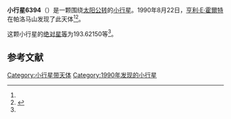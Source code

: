 {{Infobox planet
| bgcolour = #FFFFC0
| name = 6394
| symbol = 
| image = 
| caption = 
| discovery = yes
| discovery_ref = 
| discoverer = [[亨利·E·霍爾特|亨利·E·霍爾特]]
| discovery_site = [[帕洛马山|帕洛马山]] 
| discovered = 1990年8月22日
| designations = yes
| mp_name = 
| named_after = 
| alt_names = 
| mp_category = [[主带内小行星|主带内小行星]]
| orbit_ref = <ref name="a">[http://ssd.jpl.nasa.gov/sbdb.cgi?sstr=6394 6394] {{Wayback|url=http://ssd.jpl.nasa.gov/sbdb.cgi?sstr=6394 |date=20110610034616 }}，小行星數據庫瀏覽器（JPL Small-Body Database Browser）－[[美国国家航空航天局|美国国家航空航天局]]喷气推进实验室</ref>
| epoch = 2456400.5 (2013年4月18日更新)
| aphelion = {{convert|2.1187738|AU|km|3|abbr=on|lk=out}}
| perihelion = {{convert|1.7579958|AU|km|3|abbr=on}}
| semimajor = {{convert|1.9383848|AU|km|3|abbr=on}}
| eccentricity = 0.0930615
| period = 985.7310232 [[日|日]]<br />2.7[[儒略年|儒略年]]
| avg_speed = 
| inclination = 22.81958
| asc_node = 161.71194
| mean_anomaly = 
| arg_peri = 193.62150
| satellites = 
| physical_characteristics = yes
| dimensions = 
| mass = 
| density = 
| surface_grav = 
| escape_velocity = 
| sidereal_day = 
| axial_tilt = 
| pole_ecliptic_lat = 
| pole_ecliptic_lon = 
| albedo = 
| temperatures= 
| temp_name1 = 
| mean_temp_1 = 
| max_temp_1 = 
| temp_name2 = 
| max_temp_2 = 
| spectral_type = 
| abs_magnitude = 193.62150
}}

'''小行星6394'''（{{lang-en|6394}}）是一颗围绕[[太阳|太阳]][[公转|公转]]的[[小行星|小行星]]。1990年8月22日，[[亨利·E·霍爾特|亨利·E·霍爾特]]在帕洛马山发现了此天体<ref name="a" /><ref>{{cite news|title=小行星列表|url=http://cfa-www.harvard.edu/iau/lists/NumberedMPs.txt|accessdate=2013-07-08|newspaper=哈佛大学|archive-date=2008-05-17|archive-url=https://web.archive.org/web/20080517010638/http://cfa-www.harvard.edu/iau/lists/NumberedMPs.txt|dead-url=no}}</ref>。

这颗小行星的[[绝对星等|绝对星等]]为193.62150等<ref name="a" />。

==参考文献==
{{reflist}}
{{Minor Planet Number|[[小行星6393|小行星6393]]|[[小行星6395|小行星6395]]}}

{{小天体}}

[[Category:小行星带天体|Category:小行星带天体]]
[[Category:1990年发现的小行星|Category:1990年发现的小行星]]

{{asteroid-stub}}